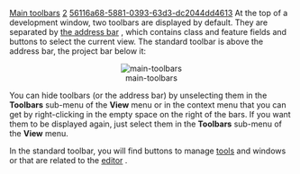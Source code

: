 [[Property:title|Main toolbars]]
[[Property:weight|2]]
[[Property:uuid|56116a68-5881-0393-63d3-dc2044dd4613]]
At the top of a development window, two toolbars are displayed by default. They are separated by [[Main address bar|the address bar]] , which contains class and feature fields and buttons to select the current view. The standard toolbar is above the address bar, the project bar below it: 
<center> [[Image:main-toolbars]]  </center>

You can hide toolbars (or the address bar) by unselecting them in the '''Toolbars''' sub-menu of the '''View''' menu or in the context menu that you can get by right-clicking in the empty space on the right of the bars. If you want them to be displayed again, just select them in the '''Toolbars''' sub-menu of the '''View''' menu. 

In the standard toolbar, you will find buttons to manage [[Browsing tools: Introduction|tools]]  and windows or that are related to the [[EiffelStudio Editor Introduction|editor]] . <br/>


{{note|For both toolbars, it is possible to choose which buttons are displayed and which ones are not. See the [[Toolbar customization|Toolbars customization page]]  for more information. }}




